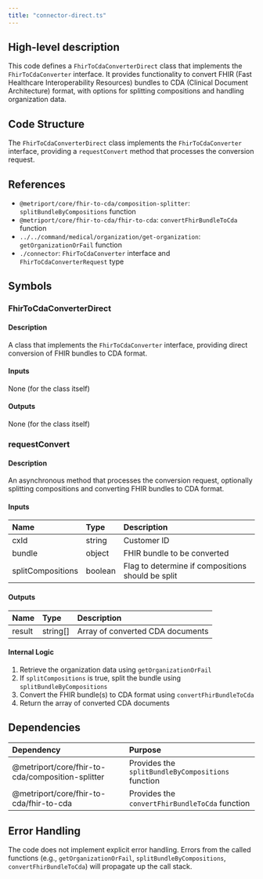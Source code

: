 ```yaml
---
title: "connector-direct.ts"
---
```


## High-level description
This code defines a `FhirToCdaConverterDirect` class that implements the `FhirToCdaConverter` interface. It provides functionality to convert FHIR (Fast Healthcare Interoperability Resources) bundles to CDA (Clinical Document Architecture) format, with options for splitting compositions and handling organization data.

## Code Structure
The `FhirToCdaConverterDirect` class implements the `FhirToCdaConverter` interface, providing a `requestConvert` method that processes the conversion request.

## References
- `@metriport/core/fhir-to-cda/composition-splitter`: `splitBundleByCompositions` function
- `@metriport/core/fhir-to-cda/fhir-to-cda`: `convertFhirBundleToCda` function
- `../../command/medical/organization/get-organization`: `getOrganizationOrFail` function
- `./connector`: `FhirToCdaConverter` interface and `FhirToCdaConverterRequest` type

## Symbols

### FhirToCdaConverterDirect
#### Description
A class that implements the `FhirToCdaConverter` interface, providing direct conversion of FHIR bundles to CDA format.

#### Inputs
None (for the class itself)

#### Outputs
None (for the class itself)

### requestConvert
#### Description
An asynchronous method that processes the conversion request, optionally splitting compositions and converting FHIR bundles to CDA format.

#### Inputs
| Name | Type | Description |
|:-----|:-----|:------------|
| cxId | string | Customer ID |
| bundle | object | FHIR bundle to be converted |
| splitCompositions | boolean | Flag to determine if compositions should be split |

#### Outputs
| Name | Type | Description |
|:-----|:-----|:------------|
| result | string[] | Array of converted CDA documents |

#### Internal Logic
1. Retrieve the organization data using `getOrganizationOrFail`
2. If `splitCompositions` is true, split the bundle using `splitBundleByCompositions`
3. Convert the FHIR bundle(s) to CDA format using `convertFhirBundleToCda`
4. Return the array of converted CDA documents

## Dependencies
| Dependency | Purpose |
|:-----------|:--------|
| @metriport/core/fhir-to-cda/composition-splitter | Provides the `splitBundleByCompositions` function |
| @metriport/core/fhir-to-cda/fhir-to-cda | Provides the `convertFhirBundleToCda` function |

## Error Handling
The code does not implement explicit error handling. Errors from the called functions (e.g., `getOrganizationOrFail`, `splitBundleByCompositions`, `convertFhirBundleToCda`) will propagate up the call stack.